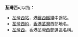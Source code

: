 '''荃灣西'''可以指：
* [[荃灣西站|荃灣西站]]，[[港鐵|港鐵]][[西鐵綫|西鐵綫]]中途站。
* [[荃灣西約|荃灣西約]]，[[香港|香港]][[荃灣|荃灣]]西部地名。
* [[荃灣西_(選區)|荃灣西]]，香港荃灣西部選區名稱。
{{disambig}}